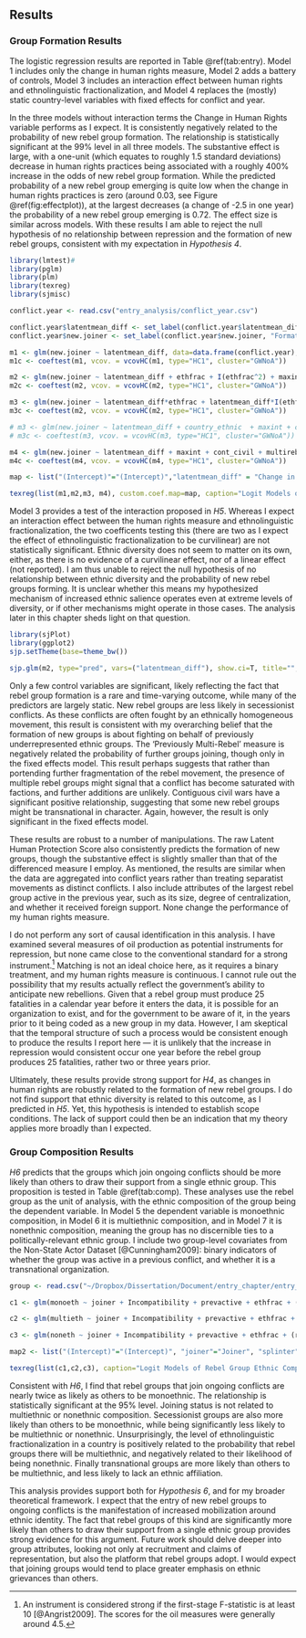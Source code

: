 ## Results

### Group Formation Results

The logistic regression results are reported in Table \@ref(tab:entry). Model 1 includes only the change in human rights measure, Model 2 adds a battery of controls, Model 3 includes an interaction effect between human rights and ethnolinguistic fractionalization, and Model 4 replaces the (mostly) static country-level variables with fixed effects for conflict and year.

In the three models without interaction terms the Change in Human Rights variable performs as I expect. It is consistently negatively related to the probability of new rebel group formation. The relationship is statistically significant at the 99% level in all three models. The substantive effect is large, with a one-unit (which equates to roughly 1.5 standard deviations) decrease in human rights practices being associated with a roughly 400% increase in the odds of new rebel group formation. While the predicted probability of a new rebel group emerging is quite low when the change in human rights practices is zero (around 0.03, see Figure \@ref(fig:effectplot)), at the largest decreases (a change of -2.5 in one year) the probability of a new rebel group emerging is 0.72. The effect size is similar across models. With these results I am able to reject the null hypothesis of no relationship between repression and the formation of new rebel groups, consistent with my expectation in *Hypothesis 4*.


```{r models}
library(lmtest)#
library(pglm)
library(plm)
library(texreg)
library(sjmisc)

conflict.year <- read.csv("entry_analysis/conflict_year.csv")

conflict.year$latentmean_diff <- set_label(conflict.year$latentmean_diff, "Change in Human Rights")
conflict.year$new.joiner <- set_label(conflict.year$new.joiner, "Formation of New Rebel Group")

m1 <- glm(new.joiner ~ latentmean_diff, data=data.frame(conflict.year), family=binomial("logit"))
m1c <- coeftest(m1, vcov. = vcovHC(m1, type="HC1", cluster="GWNoA"))

m2 <- glm(new.joiner ~ latentmean_diff + ethfrac + I(ethfrac^2) + maxint + cont_civil + Incompatibility + multireb + lgdp + lpop + larea + mtnest + polity2 + postcw + tot.resource.sites, data=data.frame(conflict.year), family=binomial("logit"))
m2c <- coeftest(m2, vcov. = vcovHC(m2, type="HC1", cluster="GWNoA"))

m3 <- glm(new.joiner ~ latentmean_diff*ethfrac + latentmean_diff*I(ethfrac^2) + maxint + cont_civil + multireb + lgdp + lpop + larea + mtnest + polity2 + Incompatibility + postcw + tot.resource.sites, data=data.frame(conflict.year), family=binomial("logit"))
m3c <- coeftest(m2, vcov. = vcovHC(m2, type="HC1", cluster="GWNoA"))

# m3 <- glm(new.joiner ~ latentmean_diff + country_ethnic  + maxint + cont_civil + multireb + lgdp + lpop + mtnest + polity2, data=data.frame(conflict.year), family=binomial("logit"))
# m3c <- coeftest(m3, vcov. = vcovHC(m3, type="HC1", cluster="GWNoA"))

m4 <- glm(new.joiner ~ latentmean_diff + maxint + cont_civil + multireb + conflictfe + yearf, data=data.frame(conflict.year), family=binomial("logit"))
m4c <- coeftest(m4, vcov. = vcovHC(m4, type="HC1", cluster="GWNoA"))

map <- list("(Intercept)"="(Intercept)","latentmean_diff" = "Change in Human Rights", "ethfrac" = "Ethnolinguistic Fractionalization", "I(ethfrac^2)"="Ethnolinguistic Fractionalization$^{2}$", "latentmean_diff:ethfrac"="Human Rights X Fractionalization", "latentmean_diff:I(ethfrac^2)"="Human Rights X Fractionalization$^{2}$", "country_ethnic"="Ethnic Groups", "maxint" = "Intensity Level", "new_conflict" = "New Conflict", "multireb"="Prev. Multi-rebel", "cont_civil" = "Contiguous Civil War", "lagged_rebels" = "Lagged Rebel Groups", "Incompatibilityterritory" = "Secessionist", "larea"="Logged Area", "mtnest"="Mountainous Terrain", "lgdp" = "Logged GDP per capita",  "lpop" = "Logged Population", "polity2" = "Polity", "postcw"="Post Cold War", "tot.resource.sites"="Lootable Resource Sites")

texreg(list(m1,m2,m3, m4), custom.coef.map=map, caption="Logit Models of Rebel Group Formation", label="tab:entry")
```

Model 3 provides a test of the interaction proposed in *H5*. Whereas I expect an interaction effect between the human rights measure and ethnolinguistic fractionalization, the two coefficents testing this (there are two as I expect the effect of ethnolinguistic fractionalization to be curvilinear) are not statistically significant. Ethnic diversity does not seem to matter on its own, either, as there is no evidence of a curvilinear effect, nor of a linear effect (not reported). I am thus unable to reject the null hypothesis of no relationship between ethnic diversity and the probability of new rebel groups forming. It is unclear whether this means my hypothesized mechanism of increased ethnic salience operates even at extreme levels of diversity, or if other mechanisms might operate in those cases. The analysis later in this chapter sheds light on that question.

```{r effectplot, fig.cap="Predicted Probability of New Rebel Group Formation (Based on Model 2)"}
library(sjPlot)
library(ggplot2)
sjp.setTheme(base=theme_bw())

sjp.glm(m2, type="pred", vars=("latentmean_diff"), show.ci=T, title="", show.scatter = F, axis.lim = c(0, 1))
```

Only a few control variables are significant, likely reflecting the fact that rebel group formation is a rare and time-varying outcome, while many of the predictors are largely static. New rebel groups are less likely in secessionist conflicts. As these conflicts are often fought by an ethnically homogeneous movement, this result is consistent with my overarching belief that the formation of new groups is about fighting on behalf of previously underrepresented ethnic groups. The 'Previously Multi-Rebel' measure is negatively related the probability of further groups joining, though only in the fixed effects model. This result perhaps suggests that rather than portending further fragmentation of the rebel movement, the presence of multiple rebel groups might signal that a conflict has become saturated with factions, and further additions are unlikely. Contiguous civil wars have a significant positive relationship, suggesting that some new rebel groups might be transnational in character. Again, however, the result is only significant in the fixed effects model.

These results are robust to a number of manipulations. The raw Latent Human Protection Score also consistently predicts the formation of new groups, though the substantive effect is slightly smaller than that of the differenced measure I employ. As mentioned, the results are similar when the data are aggregated into conflict years rather than treating separatist movements as distinct conflicts. I also include attributes of the largest rebel group active in the previous year, such as its size, degree of centralization, and whether it received foreign support. None change the performance of my human rights measure.

I do not perform any sort of causal identification in this analysis. I have examined several measures of oil production as potential instruments for repression, but none came close to the conventional standard for a strong instrument.^[An instrument is considered strong if the first-stage F-statistic is at least 10 [@Angrist2009]. The scores for the oil measures were generally around 4.5.] Matching is not an ideal choice here, as it requires a binary treatment, and my human rights measure is continuous. I cannot rule out the possibility that my results actually reflect the government's ability to anticipate new rebellions. Given that a rebel group must produce 25 fatalities in a calendar year before it enters the data, it is possible for an organization to exist, and for the government to be aware of it, in the years prior to it being coded as a new group in my data. However, I am skeptical that the temporal structure of such a process would be consistent enough to produce the results I report here --- it is unlikely that the increase in repression would consistent occur one year before the rebel group produces 25 fatalities, rather two or three years prior.

Ultimately, these results provide strong support for *H4*, as changes in human rights are robustly related to the formation of new rebel groups. I do not find support that ethnic diversity is related to this outcome, as I predicted in *H5*. Yet, this hypothesis is intended to establish scope conditions. The lack of support could then be an indication that my theory applies more broadly than I expected.

### Group Composition Results

*H6* predicts that the groups which join ongoing conflicts should be more likely than others to draw their support from a single ethnic group. This proposition is tested in Table \@ref(tab:comp). These analyses use the rebel group as the unit of analysis, with the ethnic composition of the group being the dependent variable. In Model 5 the dependent variable is monoethnic composition, in Model 6 it is multiethnic composition, and in Model 7 it is nonethnic composition, meaning the group has no discernible ties to a politically-relevant ethnic group. I include two group-level covariates from the Non-State Actor Dataset [@Cunningham2009]: binary indicators of whether the group was active in a previous conflict, and whether it is a transnational organization.

```{r rebethnic}
group <- read.csv("~/Dropbox/Dissertation/Document/entry_chapter/entry_analysis/group.csv")#

c1 <- glm(monoeth ~ joiner + Incompatibility + prevactive + ethfrac + (rebpresosts!="no"), data=group, family=binomial("logit"))

c2 <- glm(multieth ~ joiner + Incompatibility + prevactive + ethfrac + (rebpresosts!="no"), data=group, family=binomial("logit"))

c3 <- glm(noneth ~ joiner + Incompatibility + prevactive + ethfrac + (rebpresosts!="no"), data=group, family=binomial("logit"))

map2 <- list("(Intercept)"="(Intercept)", "joiner"="Joiner", "splinter"="Splinter", "alliance"="Alliance", "Incompatibilityterritory"="Secessionist", "prevactive"="Previously Active", "ethfrac"="Ethnlinguistic Fractionalization", 'rebpresosts != "no"TRUE'="Transnational")

texreg(list(c1,c2,c3), caption="Logit Models of Rebel Group Ethnic Composition", custom.model.names=c("M5 Monoethnic", "M6 Multiethnic", "M7 Nonethnic"), label="tab:comp", custom.coef.map=map2)
```

Consistent with *H6*, I find that rebel groups that join ongoing conflicts are nearly twice as likely as others to be monoethnic. The relationship is statistically significant at the 95% level. Joining status is not related to multiethnic or nonethnic composition. Secessionist groups are also more likely than others to be monoethnic, while being significantly less likely to be multiethnic or nonethnic. Unsurprisingly, the level of ethnolinguistic fractionalization in a country is positively related to the probability that rebel groups there will be multiethnic, and negatively related to their likelihood of being nonethnic. Finally transnational groups are more likely than others to be multiethnic, and less likely to lack an ethnic affiliation.

This analysis provides support both for *Hypothesis 6*, and for my broader theoretical framework. I expect that the entry of new rebel groups to ongoing conflicts is the manifestation of increased mobilization around ethnic identity. The fact that rebel groups of this kind are significantly more likely than others to draw their support from a single ethnic group provides strong evidence for this argument. Future work should delve deeper into group attributes, looking not only at recruitment and claims of representation, but also the platform that rebel groups adopt. I would expect that joining groups would tend to place greater emphasis on ethnic grievances than others.